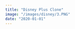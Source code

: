 ```yaml
---
title: "Disney Plus Clone"
image: "/images/disney/3.PNG"
date: "2020-01-01"
---
```


<Header
  title="Disney Plus Clone"
  img="/images/disney/3.PNG"
  alt="Disney Picture"
/>
<List
  tec={["NextJS", "GraphCMS"]}
  lib={["Framer Motion", "React Modal", "TailwindCSS", "Swiper"]}
  year="2021"
  client="Propio"
  website="https://nextjs-disney-plus-clone.vercel.app/"
  repo="https://github.com/AguzzDev/nextjs-disney-plus-clone"
/>
<Galery
  imgs={[
    "/images/disney/4.PNG",
    "/images/disney/3.PNG",
    "/images/disney/1.PNG",
    "/images/disney/2.PNG",
    "/images/disney/5.PNG",
    "/images/disney/6.PNG",
  ]}
  alt="Disney Clone"
/>
